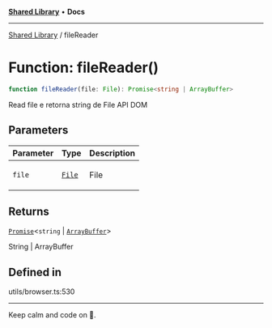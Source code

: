 
<Meta title="Libs/Shared/functions/fileReader" />



[**Shared Library**](/?path=/docs/libs-shared-overview--page) • **Docs**

***

[Shared Library](/?path=/docs/libs-shared-overview--page) / fileReader

# Function: fileReader()

```ts
function fileReader(file: File): Promise<string | ArrayBuffer>
```

Read file e retorna string de File API DOM

## Parameters

<table>
<thead>
<tr>
<th>Parameter</th>
<th>Type</th>
<th>Description</th>
</tr>
</thead>
<tbody>
<tr>
<td>

`file`

</td>
<td>

[`File`](https://developer.mozilla.org/docs/Web/API/File)

</td>
<td>

File

</td>
</tr>
</tbody>
</table>

## Returns

[`Promise`](https://developer.mozilla.org/docs/Web/JavaScript/Reference/Global_Objects/Promise)\<`string` \| [`ArrayBuffer`](https://developer.mozilla.org/docs/Web/JavaScript/Reference/Global_Objects/ArrayBuffer)\>

String | ArrayBuffer

## Defined in

utils/browser.ts:530


***

Keep calm and code on 🤘.